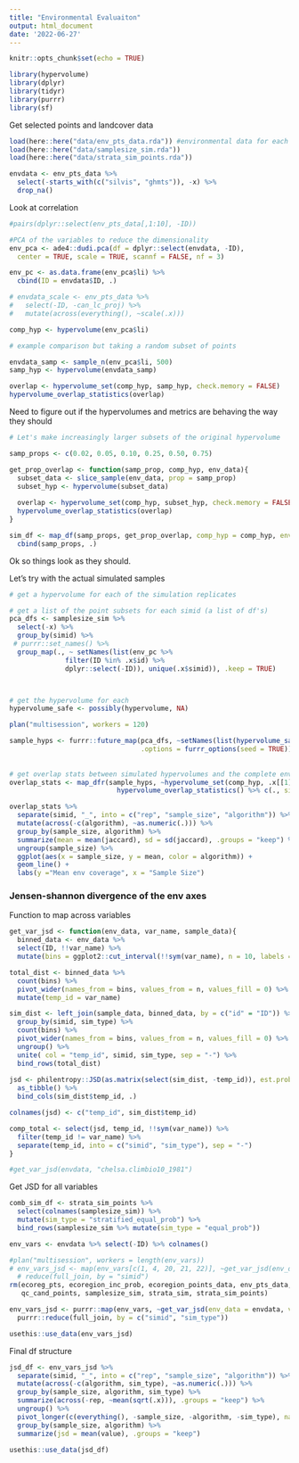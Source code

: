 ```yaml
---
title: "Environmental Evaluaiton"
output: html_document
date: '2022-06-27'
---
```


```r
knitr::opts_chunk$set(echo = TRUE)
```

```r
library(hypervolume)
library(dplyr)
library(tidyr)
library(purrr)
library(sf)
```

Get selected points and landcover data
```r
load(here::here("data/env_pts_data.rda")) #environmental data for each point
load(here::here("data/samplesize_sim.rda"))
load(here::here("data/strata_sim_points.rda"))

envdata <- env_pts_data %>% 
  select(-starts_with(c("silvis", "ghmts")), -x) %>%
  drop_na()
```

Look at correlation
```r
#pairs(dplyr::select(env_pts_data[,1:10], -ID))
```

```r

#PCA of the variables to reduce the dimensionality
env_pca <- ade4::dudi.pca(df = dplyr::select(envdata, -ID), 
  center = TRUE, scale = TRUE, scannf = FALSE, nf = 3)

env_pc <- as.data.frame(env_pca$li) %>%
  cbind(ID = envdata$ID, .)

# envdata_scale <- env_pts_data %>% 
#   select(-ID, -can_lc_proj) %>%
#   mutate(across(everything(), ~scale(.x)))

comp_hyp <- hypervolume(env_pca$li)

# example comparison but taking a random subset of points

envdata_samp <- sample_n(env_pca$li, 500)
samp_hyp <- hypervolume(envdata_samp)

overlap <- hypervolume_set(comp_hyp, samp_hyp, check.memory = FALSE)
hypervolume_overlap_statistics(overlap)
```

Need to figure out if the hypervolumes and metrics are behaving the way they should
```r
# Let's make increasingly larger subsets of the original hypervolume

samp_props <- c(0.02, 0.05, 0.10, 0.25, 0.50, 0.75)

get_prop_overlap <- function(samp_prop, comp_hyp, env_data){
  subset_data <- slice_sample(env_data, prop = samp_prop)
  subset_hyp <- hypervolume(subset_data)
  
  overlap <- hypervolume_set(comp_hyp, subset_hyp, check.memory = FALSE)
  hypervolume_overlap_statistics(overlap)
}

sim_df <- map_df(samp_props, get_prop_overlap, comp_hyp = comp_hyp, env_data = env_pca$li) %>%
  cbind(samp_props, .)

```
Ok so things look as they should.

Let's try with the actual simulated samples
```r
# get a hypervolume for each of the simulation replicates

# get a list of the point subsets for each simid (a list of df's)
pca_dfs <- samplesize_sim %>%
  select(-x) %>%
  group_by(simid) %>%
 # purrr::set_names() %>%
  group_map(., ~ setNames(list(env_pc %>%
              filter(ID %in% .x$id) %>%
              dplyr::select(-ID)), unique(.x$simid)), .keep = TRUE)



# get the hypervolume for each
hypervolume_safe <- possibly(hypervolume, NA)

plan("multisession", workers = 120)

sample_hyps <- furrr::future_map(pca_dfs, ~setNames(list(hypervolume_safe(.x[[1]])), names(.x)), 
                                 .options = furrr_options(seed = TRUE))
  
  
# get overlap stats between simulated hypervolumes and the complete environmental hypervolume
overlap_stats <- map_dfr(sample_hyps, ~hypervolume_set(comp_hyp, .x[[1]], check.memory = FALSE) %>%
                           hypervolume_overlap_statistics() %>% c(., simid = names(.x))) 

overlap_stats %>%
  separate(simid, "_", into = c("rep", "sample_size", "algorithm")) %>%
  mutate(across(-c(algorithm), ~as.numeric(.))) %>%
  group_by(sample_size, algorithm) %>%
  summarize(mean = mean(jaccard), sd = sd(jaccard), .groups = "keep") %>%
  ungroup(sample_size) %>%
  ggplot(aes(x = sample_size, y = mean, color = algorithm)) +
  geom_line() +
  labs(y ="Mean env coverage", x = "Sample Size") 
```


### Jensen-shannon divergence of the env axes

Function to map across variables
```r
get_var_jsd <- function(env_data, var_name, sample_data){
  binned_data <- env_data %>% 
  select(ID, !!var_name) %>%
  mutate(bins = ggplot2::cut_interval(!!sym(var_name), n = 10, labels = FALSE)) 

total_dist <- binned_data %>% 
  count(bins) %>% 
  pivot_wider(names_from = bins, values_from = n, values_fill = 0) %>%
  mutate(temp_id = var_name)

sim_dist <- left_join(sample_data, binned_data, by = c("id" = "ID")) %>% 
  group_by(simid, sim_type) %>% 
  count(bins) %>% 
  pivot_wider(names_from = bins, values_from = n, values_fill = 0) %>%
  ungroup() %>%
  unite( col = "temp_id", simid, sim_type, sep = "-") %>% 
  bind_rows(total_dist)
  
jsd <- philentropy::JSD(as.matrix(select(sim_dist, -temp_id)), est.prob = "empirical") %>%
  as_tibble() %>%
  bind_cols(sim_dist$temp_id, .)

colnames(jsd) <- c("temp_id", sim_dist$temp_id)

comp_total <- select(jsd, temp_id, !!sym(var_name)) %>%
  filter(temp_id != var_name) %>%
  separate(temp_id, into = c("simid", "sim_type"), sep = "-")
}

#get_var_jsd(envdata, "chelsa.climbio10_1981")
```

Get JSD for all variables 
```r
comb_sim_df <- strata_sim_points %>%
  select(colnames(samplesize_sim)) %>%
  mutate(sim_type = "stratified_equal_prob") %>%
  bind_rows(samplesize_sim %>% mutate(sim_type = "equal_prob"))

env_vars <- envdata %>% select(-ID) %>% colnames()

#plan("multisession", workers = length(env_vars))
# env_vars_jsd <- map(env_vars[c(1, 4, 20, 21, 22)], ~get_var_jsd(env_data = envdata, var_name = .x, sample_data = comb_sim_df)) #%>% 
  # reduce(full_join, by = "simid") 
rm(ecoreg_pts, ecoregion_inc_prob, ecoregion_points_data, env_pts_data, 
   qc_cand_points, samplesize_sim, strata_sim, strata_sim_points)

env_vars_jsd <- purrr::map(env_vars, ~get_var_jsd(env_data = envdata, var_name = .x, sample_data = comb_sim_df)) %>% 
  purrr::reduce(full_join, by = c("simid", "sim_type"))

usethis::use_data(env_vars_jsd)
```

Final df structure
```r
jsd_df <- env_vars_jsd %>%
  separate(simid, "_", into = c("rep", "sample_size", "algorithm")) %>%
  mutate(across(-c(algorithm, sim_type), ~as.numeric(.))) %>%
  group_by(sample_size, algorithm, sim_type) %>%
  summarize(across(-rep, ~mean(sqrt(.x))), .groups = "keep") %>%
  ungroup() %>%
  pivot_longer(c(everything(), -sample_size, -algorithm, -sim_type), names_to = "env_variable") %>%
  group_by(sample_size, algorithm) %>%
  summarize(jsd = mean(value), .groups = "keep") 

usethis::use_data(jsd_df)
```
